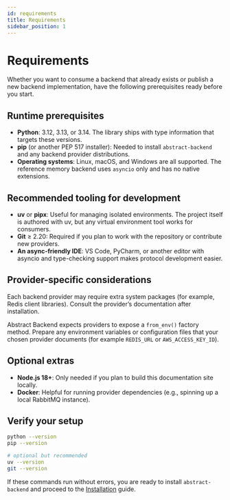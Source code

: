 ```yaml
---
id: requirements
title: Requirements
sidebar_position: 1
---
```


# Requirements

Whether you want to consume a backend that already exists or publish a new backend implementation, have the following prerequisites ready before you start.

## Runtime prerequisites

- **Python**: 3.12, 3.13, or 3.14. The library ships with type information that targets these versions.
- **pip** (or another PEP 517 installer): Needed to install `abstract-backend` and any backend provider distributions.
- **Operating systems**: Linux, macOS, and Windows are all supported. The reference memory backend uses `asyncio` only and has no native extensions.

## Recommended tooling for development

- **uv** or **pipx**: Useful for managing isolated environments. The project itself is authored with uv, but any virtual environment tool works for consumers.
- **Git** ≥ 2.20: Required if you plan to work with the repository or contribute new providers.
- **An async-friendly IDE**: VS Code, PyCharm, or another editor with asyncio and type-checking support makes protocol development easier.

## Provider-specific considerations

Each backend provider may require extra system packages (for example, Redis client libraries). Consult the provider’s documentation after installation.

Abstract Backend expects providers to expose a `from_env()` factory method. Prepare any environment variables or configuration files that your chosen provider documents (for example `REDIS_URL` or `AWS_ACCESS_KEY_ID`).

## Optional extras

- **Node.js 18+**: Only needed if you plan to build this documentation site locally.
- **Docker**: Helpful for running provider dependencies (e.g., spinning up a local RabbitMQ instance).

## Verify your setup

```bash
python --version
pip --version

# optional but recommended
uv --version
git --version
```

If these commands run without errors, you are ready to install `abstract-backend` and proceed to the [Installation](./installation.mdx) guide.
